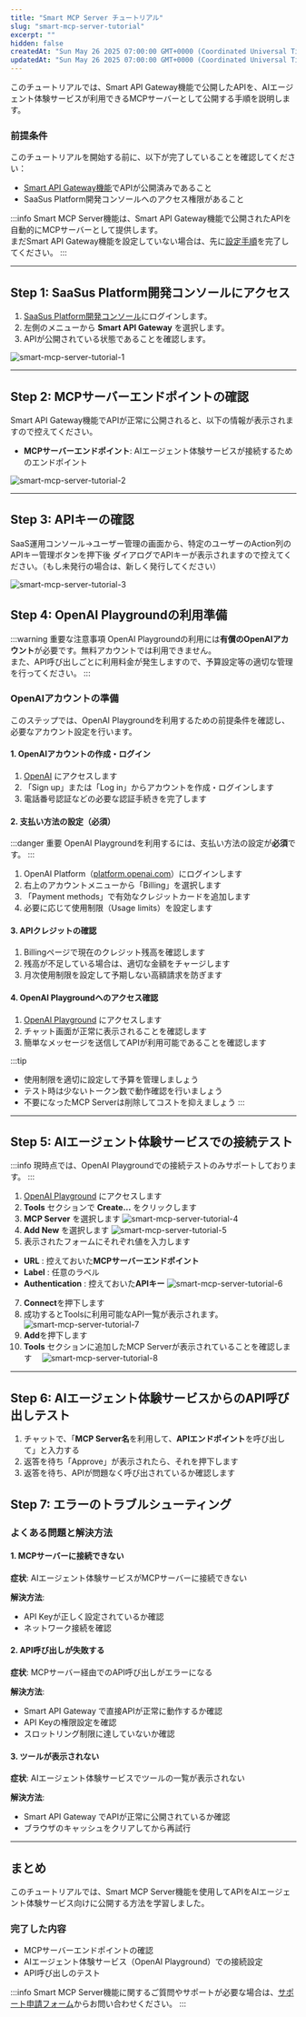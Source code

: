 ```yaml
---
title: "Smart MCP Server チュートリアル"
slug: "smart-mcp-server-tutorial"
excerpt: ""
hidden: false
createdAt: "Sun May 26 2025 07:00:00 GMT+0000 (Coordinated Universal Time)"
updatedAt: "Sun May 26 2025 07:00:00 GMT+0000 (Coordinated Universal Time)"
---
```




このチュートリアルでは、Smart API Gateway機能で公開したAPIを、AIエージェント体験サービスが利用できるMCPサーバーとして公開する手順を説明します。

### 前提条件

このチュートリアルを開始する前に、以下が完了していることを確認してください：

- [Smart API Gateway機能](./manual.mdx)でAPIが公開済みであること
- SaaSus Platform開発コンソールへのアクセス権限があること

:::info
Smart MCP Server機能は、Smart API Gateway機能で公開されたAPIを自動的にMCPサーバーとして提供します。<br/>
まだSmart API Gateway機能を設定していない場合は、先に[設定手順](./manual.mdx)を完了してください。
:::

---

## Step 1: SaaSus Platform開発コンソールにアクセス

1. [SaaSus Platform開発コンソール](https://settings.console.saasus.io/dashboard)にログインします。
2. 左側のメニューから **Smart API Gateway** を選択します。
3. APIが公開されている状態であることを確認します。

![smart-mcp-server-tutorial-1](/ja/img/api-gateway-function/smart-mcp-server-tutorial-1.png)

---

## Step 2: MCPサーバーエンドポイントの確認

Smart API Gateway機能でAPIが正常に公開されると、以下の情報が表示されますので控えてください。

- **MCPサーバーエンドポイント**: AIエージェント体験サービスが接続するためのエンドポイント

![smart-mcp-server-tutorial-2](/ja/img/api-gateway-function/smart-mcp-server-tutorial-2.png)

---

## Step 3: APIキーの確認

SaaS運用コンソール→ユーザー管理の画面から、特定のユーザーのAction列のAPIキー管理ボタンを押下後
ダイアログでAPIキーが表示されますので控えてください。（もし未発行の場合は、新しく発行してください）

![smart-mcp-server-tutorial-3](/ja/img/api-gateway-function/smart-mcp-server-tutorial-3.png)

## Step 4: OpenAI Playgroundの利用準備

:::warning 重要な注意事項
OpenAI Playgroundの利用には**有償のOpenAIアカウント**が必要です。無料アカウントでは利用できません。<br/>
また、API呼び出しごとに利用料金が発生しますので、予算設定等の適切な管理を行ってください。
:::

### OpenAIアカウントの準備

このステップでは、OpenAI Playgroundを利用するための前提条件を確認し、必要なアカウント設定を行います。

#### 1. OpenAIアカウントの作成・ログイン

1. [OpenAI](https://openai.com/) にアクセスします
2. 「Sign up」または「Log in」からアカウントを作成・ログインします
3. 電話番号認証などの必要な認証手続きを完了します

#### 2. 支払い方法の設定（必須）

:::danger 重要
OpenAI Playgroundを利用するには、支払い方法の設定が**必須**です。
:::

1. OpenAI Platform（[platform.openai.com](https://platform.openai.com/)）にログインします
2. 右上のアカウントメニューから「Billing」を選択します
3. 「Payment methods」で有効なクレジットカードを追加します
4. 必要に応じて使用制限（Usage limits）を設定します

#### 3. APIクレジットの確認

1. Billingページで現在のクレジット残高を確認します
2. 残高が不足している場合は、適切な金額をチャージします
3. 月次使用制限を設定して予期しない高額請求を防ぎます

#### 4. OpenAI Playgroundへのアクセス確認

1. [OpenAI Playground](https://platform.openai.com/playground) にアクセスします
2. チャット画面が正常に表示されることを確認します
3. 簡単なメッセージを送信してAPIが利用可能であることを確認します

:::tip
- 使用制限を適切に設定して予算を管理しましょう
- テスト時は少ないトークン数で動作確認を行いましょう
- 不要になったMCP Serverは削除してコストを抑えましょう
:::

---

## Step 5: AIエージェント体験サービスでの接続テスト

:::info
現時点では、OpenAI Playgroundでの接続テストのみサポートしております。
:::

<Tabs>
<TabItem value="openai-playground" label="OpenAI Playground" default>

1. [OpenAI Playground](https://platform.openai.com/playground) にアクセスします
2. **Tools** セクションで **Create...** をクリックします
3. **MCP Server** を選択します
  ![smart-mcp-server-tutorial-4](/ja/img/api-gateway-function/smart-mcp-server-tutorial-4.png)
4. **Add New** を選択します
  ![smart-mcp-server-tutorial-5](/ja/img/api-gateway-function/smart-mcp-server-tutorial-5.png)
5. 表示されたフォームにそれぞれ値を入力します
  - **URL** : 控えておいた**MCPサーバーエンドポイント**
  - **Label** : 任意のラベル
  - **Authentication** : 控えておいた**APIキー**
  ![smart-mcp-server-tutorial-6](/ja/img/api-gateway-function/smart-mcp-server-tutorial-6.png)
7. **Connect**を押下します
8. 成功するとToolsに利用可能なAPI一覧が表示されます。
　![smart-mcp-server-tutorial-7](/ja/img/api-gateway-function/smart-mcp-server-tutorial-7.png)
9. **Add**を押下します
10. **Tools** セクションに追加したMCP Serverが表示されていることを確認します
　![smart-mcp-server-tutorial-8](/ja/img/api-gateway-function/smart-mcp-server-tutorial-8.png)

</TabItem>
</Tabs>

---

## Step 6: AIエージェント体験サービスからのAPI呼び出しテスト

<Tabs>
<TabItem value="openai-playground" label="OpenAI Playground" default>

1. チャットで、「**MCP Server名**を利用して、**APIエンドポイント**を呼び出して」と入力する
2. 返答を待ち「Approve」が表示されたら、それを押下します
3. 返答を待ち、APIが問題なく呼び出されているか確認します

</TabItem>
</Tabs>


## Step 7: エラーのトラブルシューティング

### よくある問題と解決方法

#### 1. MCPサーバーに接続できない

**症状**: AIエージェント体験サービスがMCPサーバーに接続できない

**解決方法**:
- API Keyが正しく設定されているか確認
- ネットワーク接続を確認

#### 2. API呼び出しが失敗する

**症状**: MCPサーバー経由でのAPI呼び出しがエラーになる

**解決方法**:
- Smart API Gateway で直接APIが正常に動作するか確認
- API Keyの権限設定を確認
- スロットリング制限に達していないか確認

#### 3. ツールが表示されない

**症状**: AIエージェント体験サービスでツールの一覧が表示されない

**解決方法**:
- Smart API Gateway でAPIが正常に公開されているか確認
- ブラウザのキャッシュをクリアしてから再試行

---

## まとめ

このチュートリアルでは、Smart MCP Server機能を使用してAPIをAIエージェント体験サービス向けに公開する方法を学習しました。

### 完了した内容

- MCPサーバーエンドポイントの確認
- AIエージェント体験サービス（OpenAI Playground）での接続設定
- API呼び出しのテスト

:::info
Smart MCP Server機能に関するご質問やサポートが必要な場合は、[サポート申請フォーム](https://forms.gle/XhFD9fCQv1zVGyRT9)からお問い合わせください。
:::